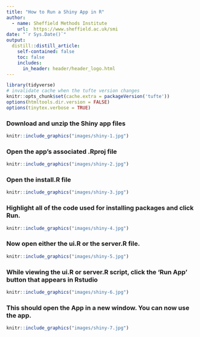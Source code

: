 ```yaml
---
title: "How to Run a Shiny App in R"
author:
  - name: Sheffield Methods Institute
    url:  https://www.sheffield.ac.uk/smi
date: "`r Sys.Date()`"
output: 
  distill::distill_article:
    self-contained: false
    toc: false
    includes:
      in_header: header/header_logo.html
---
```



```r
library(tidyverse)
# invalidate cache when the tufte version changes
knitr::opts_chunk$set(cache.extra = packageVersion('tufte'))
options(htmltools.dir.version = FALSE)
options(tinytex.verbose = TRUE)
```

### Download and unzip the Shiny app files

``` r

knitr::include_graphics("images/shiny-1.jpg")

```

### Open the app's associated .Rproj file

``` r

knitr::include_graphics("images/shiny-2.jpg")

```

### Open the install.R file

``` r

knitr::include_graphics("images/shiny-3.jpg")

```

### Highlight all of the code used for installing packages and click Run. 

``` r

knitr::include_graphics("images/shiny-4.jpg")

```

### Now open either the ui.R or the server.R file.

``` r

knitr::include_graphics("images/shiny-5.jpg")

```

### While viewing the ui.R or server.R script, click the 'Run App' button that appears in Rstudio

``` r

knitr::include_graphics("images/shiny-6.jpg")

```

### This should open the App in a new window. You can now use the app. 

``` r

knitr::include_graphics("images/shiny-7.jpg")

```
